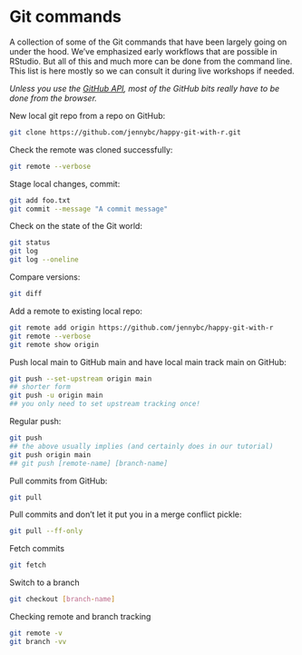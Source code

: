 # Git commands {#git-commands}

A collection of some of the Git commands that have been largely going on under the hood. We've emphasized early workflows that are possible in RStudio. But all of this and much more can be done from the command line. This list is here mostly so we can consult it during live workshops if needed.

*Unless you use the [GitHub API](https://developer.github.com/v3/), most of the GitHub bits really have to be done from the browser.*

New local git repo from a repo on GitHub:

``` bash
git clone https://github.com/jennybc/happy-git-with-r.git
```

Check the remote was cloned successfully:

``` bash
git remote --verbose
```

Stage local changes, commit:

``` bash
git add foo.txt
git commit --message "A commit message"
```

Check on the state of the Git world:

``` bash
git status
git log
git log --oneline
```

Compare versions:

``` bash
git diff
```

Add a remote to existing local repo:

``` bash
git remote add origin https://github.com/jennybc/happy-git-with-r
git remote --verbose
git remote show origin
```

Push local main to GitHub main and have local main track main on GitHub:

``` bash
git push --set-upstream origin main
## shorter form
git push -u origin main
## you only need to set upstream tracking once!
```

Regular push:

``` bash
git push 
## the above usually implies (and certainly does in our tutorial)
git push origin main
## git push [remote-name] [branch-name]
```

Pull commits from GitHub:

``` bash
git pull
```

Pull commits and don't let it put you in a merge conflict pickle:

``` bash
git pull --ff-only
```

Fetch commits

``` bash
git fetch
```

Switch to a branch

``` bash
git checkout [branch-name]
```

Checking remote and branch tracking

``` bash
git remote -v
git branch -vv
```
